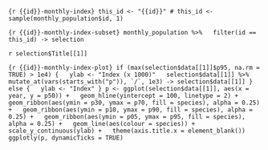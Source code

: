 ```{r {{id}}-monthly-index}
this_id <- "{{id}}"
# this_id <- sample(monthly_population$id, 1)
```

```{r {{id}}-monthly-index-subset}
monthly_population %>%
  filter(id == this_id) -> selection
```

`r selection$Title[[1]]`

```{r {{id}}-monthly-index-plot}
if (max(selection$data[[1]]$p95, na.rm = TRUE) > 1e4) {
  ylab <- "Index (x 1000)"
  selection$data[[1]] %>%
    mutate_at(vars(starts_with("p")), `/`, 1e3) -> selection$data[[1]]
} else {
  ylab <- "Index"
}
p <- ggplot(selection$data[[1]], aes(x = year, y = p50)) +
  geom_hline(yintercept = 100, linetype = 2) +
  geom_ribbon(aes(ymin = p30, ymax = p70, fill = species), alpha = 0.25) +
  geom_ribbon(aes(ymin = p10, ymax = p90, fill = species), alpha = 0.25) +
  geom_ribbon(aes(ymin = p05, ymax = p95, fill = species), alpha = 0.25) +
  geom_line(aes(colour = species)) +
  scale_y_continuous(ylab) +
  theme(axis.title.x = element_blank())
ggplotly(p, dynamicTicks = TRUE)
```

